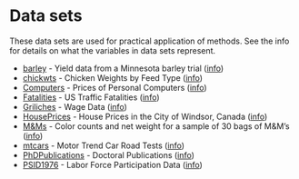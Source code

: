 # Data sets

These data sets are used for practical application of methods. See the info for details on what the variables in data sets represent.

- [barley](../data/barley.csv) - Yield data from a Minnesota barley trial ([info](https://vincentarelbundock.github.io/Rdatasets/doc/lattice/barley.html))
- [chickwts](../data/chickwts.csv) - Chicken Weights by Feed Type ([info](https://stat.ethz.ch/R-manual/R-devel/library/datasets/html/chickwts.html))
- [Computers](../data/Computers.csv) - Prices of Personal Computers ([info](https://vincentarelbundock.github.io/Rdatasets/doc/Ecdat/Computers.html))
- [Fatalities](../data/Fatalities.csv) - US Traffic Fatalities ([info](https://vincentarelbundock.github.io/Rdatasets/doc/AER/Fatalities.html))
- [Griliches](../data/Griliches.csv) -  Wage Data ([info](https://vincentarelbundock.github.io/Rdatasets/doc/Ecdat/Griliches.html))
- [HousePrices](../data/HousePrices.csv) - House Prices in the City of Windsor, Canada ([info](https://vincentarelbundock.github.io/Rdatasets/doc/AER/HousePrices.html))
- [M&Ms](../data/mm.csv) - Color counts and net weight for a sample of 30 bags of M&M's ([info](https://www.randomservices.org/random/data/MM.html))
- [mtcars](../data/mtcars.csv) - Motor Trend Car Road Tests ([info](https://vincentarelbundock.github.io/Rdatasets/doc/datasets/mtcars.html))
- [PhDPublications](../data/PhDPublications.csv) - Doctoral Publications ([info](https://vincentarelbundock.github.io/Rdatasets/doc/AER/PhDPublications.html))
- [PSID1976](../data/PSID1976.csv) -  Labor Force Participation Data ([info](https://vincentarelbundock.github.io/Rdatasets/doc/AER/PSID1976.html))
